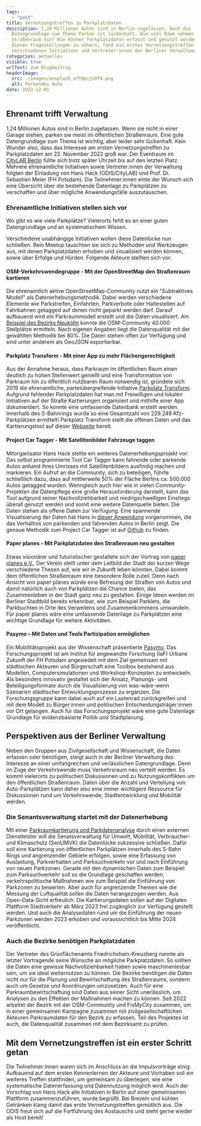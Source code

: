 ```yaml
---
tags:
  - "post"
title: Vernetzungstreffen zu Parkplatzdaten
description: 1,24 Millionen Autos sind in Berlin zugelassen. Doch die
  Datengrundlage zum Thema Parken ist lückenhaft. Wie viel Raum nehmen Autos im
  Straßenraum ein? Wie können Parkplatzdaten erfasst und genutzt werden? Um sich
  diesen Fragestellungen zu nähern, fand ein erstes Vernetzungstreffen zwischen
  verschiedenen Initiativen und Vertreter:innen der Berliner Verwaltung statt.
categories: aktuelles
visible: true
urlText: Zum Blogbeitrag
headerImage:
  src: ./images/unsplash_wftNpcjCHT4.png
  alt: Parkendes Auto
date: 2022-12-01
---
```


## Ehrenamt trifft Verwaltung

1,24 Millionen Autos sind in Berlin zugelassen. Wenn sie nicht in einer Garage stehen, parken sie meist im öffentlichen Straßenraum. Eine gute Datengrundlage zum Thema ist wichtig, aber leider sehr lückenhaft.
Kein Wunder also, dass das Interesse am ersten Vernetzungstreffen zu Parkplatzdaten am 22. November 2022 groß war. Der Eventraum im [CityLAB Berlin](https://citylab-berlin.org/de/start/) füllte sich trotz später Uhrzeit bis auf den letzten Platz. Mehrere ehrenamtliche Initiativen sowie Vertreter:innen der Verwaltung folgten der Einladung von Hans Hack (ODIS/CityLAB) und Prof. Dr. Sebastian Meier (FH Potsdam). Die Teilnehmer:innen einte der Wunsch sich eine Übersicht über die bestehende Datenlage zu Parkplätzen zu verschaffen und über mögliche Anwendungsfälle auszutauschen.

### Ehrenamtliche Initiativen stellen sich vor

Wo gibt es wie viele Parkplätze? Vielerorts fehlt es an einer guten Datengrundlage und an systematischem Wissen. 

Verschiedene unabhängige Initiativen wollen diese Datenlücke nun schließen. Bein Meetup tauschten sie sich zu Methoden und Werkzeugen aus, mit denen Parkplatzdaten erhoben und visualisiert werden können, sowie über Erfolge und Hürden. Folgende Akteure stellten sich vor:

#### OSM-Verkehrswendegruppe - Mit der OpenStreetMap den Straßenraum kartieren

Die ehrenamtlich aktive OpenStreetMap-Community nutzt ein "Subtraktives Modell" als Datenerhebungsmethodik. Dabei werden verschiedene Elemente wie Parkstreifen, Einfahrten, Parkverbote oder Haltestellen auf Fahrbahnen getagged auf denen nicht geparkt werden darf. Darauf aufbauend wird ein Parkraummodell erstellt und die Daten visualisiert. Am [Beispiel des Bezirks Neukölln](https://strassenraumkarte.osm-berlin.org/about) konnte die OSM-Community 40.000 Stellplätze ermitteln. Nach eigenen Angaben liegt die Datenqualität mit der gewählten Methodik bei 80%. Die Daten stehen offen zur Verfügung und sind unter anderem als GeoJSON exportierbar.



<ImageSection
  src={image1}
  caption="Ausschnitt aus dem OSM-Tool"
/>

#### Parkplatz Transform - Mit einer App zu mehr Flächengerechtigkeit

Aus der Annahme heraus, dass Parkraum im öffentlichen Raum einen deutlich zu hohen Stellenwert genießt und eine Transformation von Parkraum hin zu öffentlich nutzbaren Raum notwendig ist, gründete sich 2019 die ehrenamtliche, parteiübergreifende Initiative [Parkplatz Transform](https://www.xtransform.org/). Aufgrund fehlender Parkplatzdaten hat man mit Freiwilligen und lokalen Initiativen auf der Straße Kartierungen organisiert und mithilfe einer App dokumentiert. So konnte eine umfassende Datenbank erstellt werden. Innerhalb des S-Bahnrings wurde so eine Gesamtzahl von 229.249 Kfz-Parkplätzen ermittelt! Parkplatz Transform stellt die offenen Daten und das Kartierungstool auf dieser [Webseite](https://app.xtransform.org/) bereit.


<ImageSection
  src={image2}
  caption="Mithilfe der Daten lassen sich zum Beispiel Aussagen über das Verhältnis von Grünfläche und Parkraum treffen"
/>


#### Project Car Tagger - Mit Satellitenbilder Fahrzeuge taggen

Mitorganisator Hans Hack stellte ein weiteres Datenerhebungsprojekt vor: Das selbst programmierte Tool Car Tagger kann fahrende oder parkende Autos anhand ihres Umrisses mit Satellitenbildern ausfindig machen und markieren. Ein Aufruf an die Community, sich zu beteiligen, führte schließlich dazu, dass auf mittlerweile 50% der Fläche Berlins ca. 500.000 Autos getagged wurden. Wenngleich auch hier wie in vielen Community-Projekten die Datenpflege eine große Herausforderung darstellt, kann das Tool aufgrund seiner Nachvollziehbarkeit und niedrigschwelligen Einstiegs überall genutzt werden und somit eine weitere Datenquelle bieten. Die Daten stehen als offene Daten zur Verfügung. Eine spannende Visualisierung der Daten hat Hans in [dieser Anwendung](https://hanshack.com/howmanycars/?viewRatio=false&zoom=13.084933259369187&lng=13.443490099742121&lat=52.47016553456325) vorgenommen, die das Verhältnis von parkenden und fahrenden Autos in Berlin zeigt. Die genaue Methodik zum Project Car Tagger ist auf [Github](https://github.com/hanshack/car-tagging-data-berlin/) zu finden.


<ImageSection
  src={image3}
  caption="Meist sind Autos gar nicht in Bewegung, wie der Kartenausschnit exemplarisch zeigt"
/>


#### Paper planes - Mit Parkplatzdaten den Straßenraum neu gestalten

Etwas visionärer und futuristischer gestaltete sich der Vortrag von [paper planes e.V.](https://www.paper-planes.net/). Der Verein stellt unter dem Leitbild der Stadt der kurzen Wege verschiedene Thesen auf, wie wir in Zukunft leben könnten. Dabei kommt dem öffentlichen Straßenraum eine besondere Rolle zuteil. Denn nach Ansicht von paper planes würde eine Befreiung der Straßen von Autos und damit natürlich auch von Parkplätzen die Chance bieten, das Zusammenleben in der Stadt ganz neu zu gestalten. Einige Ideen werden im Berliner Stadtbild bereits erkennbar, wie zum Beispiel Parklets, die Parkbuchten in Orte des Verweilens und Zusammenkommens umwandeln. Für paper planes wäre eine umfassende Datenlage zu Parkplätzen eine wichtige Grundlage für weitere Aktivitäten.


<ImageSection
  src={image4}
  caption="(c) Paperplanes e.V."
  fullWidth
/>


#### Pasymo – Mit Daten und Tools Partizipation ermöglichen

Ein Mobilitätsprojekt aus der Wissenschaft präsentierte [Pasymo](https://www.fh-potsdam.de/studium-weiterbildung/projekte/pasymo/). Das Forschungsprojekt ist am Institut für angewandte Forschung (IaF) Urbane Zukunft der FH Potsdam angesiedelt mit dem Ziel gemeinsam mit städtischen Akteuren und Bürgerschaft eine Toolbox bestehend aus Modellen, Computersimulationen und Workshop-Konzepten zu entwickeln. Als besonders innovativ gestaltet sich der Ansatz, Planungs- und Beteiligungsformate durch die Visualisierung von was-wäre-wenn Szenarien städtischer Entwicklungsprozesse zu ergänzen. Die Forschungsgruppe kann dabei auch auf ein Lastenrad zurückgreifen und mit dem Modell zu Bürger:innen und politischen Entscheidungsträger:innen vor Ort gelangen. Auch für das Forschungsprojekt wäre eine gute Datenlage Grundlage für evidenzbasierte Politik und Stadtplanung.

## Perspektiven aus der Berliner Verwaltung

Neben den Gruppen aus Zivilgesellschaft und Wissenschaft, die Daten erfassen oder benötigen, steigt auch in der Berliner Verwaltung das Interesse an einer umfangreichen und verlässlichen Datengrundlage. Denn im Zuge der Verkehrswende muss Verkehrsraum neu verteilt werden. Es kommt vielerorts zu politischen Diskussionen und zu Nutzungskonflikten um den öffentlichen Straßenraum. Daten über die Anzahl und Verteilung von Auto-Parkplätzen kann daher also eine immer wichtigere Ressource für Diskussionen rund um Verkehrswende, Stadtentwicklung und Mobilität werden.

### Die Senantsverwaltung startet mit der Datenerhebung

Mit einer [Parkraumkartierung und Parkdatenanalyse](https://testfeldstadtverkehr.berlin/euvm/parkdatenanalyse/) durch einen externen Dienstleister will die Senatsverwaltung für Umwelt, Mobilität, Verbraucher- und Klimaschutz (SenUMVK) die Datenlücke sukzessive schließen. Dafür soll eine Kartierung von öffentlichen Parkplätzen innerhalb des S-Bahn Rings und angrenzender Gebiete erfolgen, sowie eine Erfassung von Auslastung, Parkverhalten und Parksuchverkehr vor und nach Einführung von neuen Parkzonen. Gerade mit den dynamischen Daten zum Beispiel zum Parksuchverkehr soll so die Grundlage geschaffen werden, verkehrspolitische Maßnahmen wie zum Beispiel die Einführung von Parkzonen zu bewerten. Aber auch für angrenzende Themen wie die Messung der Luftqualität sollen die Daten herangezogen werden. Aus Open-Data-Sicht erfreulich: Die Kartierungsdaten sollen auf der Digitalen Plattform Stadtverkehr ab März 2023 frei zugänglich zur Verfügung gestellt werden. Und auch die Analysedaten rund um die Einführung der neuen Parkzonen werden 2023 erhoben und voraussichtlich bis Mitte 2024 veröffentlicht.


<ImageSection
  src={image5}
  caption="Der gesamte Bereich innerhalb sowie einige Bereiche außerhalb des S-Bahnrings werden kartiert. Teile von Charlottenburg-Wilmersdorf wurden bereits vom zuständigen Bezirk von einem externen Dienstleister kartiert."
/>

### Auch die Bezirke benötigen Parkplatzdaten

Der Vertreter des Grünflächenamts Friedrichshain-Kreuzberg nannte als letzter Vortragende seine Wünsche an mögliche Parkplatzdaten. So sollten die Daten eine gewisse Nachvollziehbarkeit haben sowie maschinenlesbar sein, um sie ideal weiternutzen zu können. Die Bezirke benötigen die Daten nicht nur für die Planung und Bewirtschaftung des Straßenraums, sondern auch um Gesetze und Anordnungen umzusetzen. Auch für eine Parkraumbewirtschaftung sind Daten aus seiner Sicht unerlässlich, um Analysen zu den Effekten der Maßnahmen machen zu können. Seit 2022 arbeitet der Bezirk mit der OSM-Community und FixMyCity zusammen, um in einer gemeinsamen Kampagne zusammen mit zivilgesellschaftlichen Akteuren Parkraumdaten für den Bezirk zu erfassen. Teil des Projektes ist auch, die Datenqualität zusammen mit dem Bezirksamt zu prüfen.

## Mit dem Vernetzungstreffen ist ein erster Schritt getan

Die Teilnehmer:innen waren sich im Anschluss an die Impulsvorträge einig: Aufbauend auf dem ersten Kennenlernen der Akteure und Vorhaben soll ein weiteres Treffen stattfinden, um gemeinsam zu überlegen, wie eine systematische Datenerfassung und Datennutzung möglich wird. Auch der Vorschlag von Hans Hack alle Initiativen in Berlin auf einer gemeinsamen Plattform zusammenzuführen, wurde begrüßt. Bei Brezeln und kühlen Getränken klang damit das erste Vernetzungstreffen gemütlich aus. Die ODIS freut sich auf die Fortführung des Austauschs und steht gerne wieder als Host bereit!
